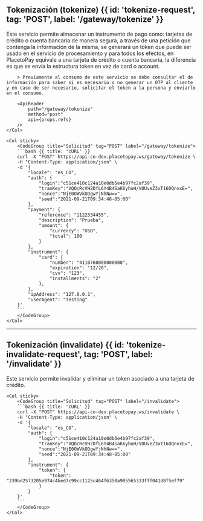 
<MissingTraductionBanner />

## Tokenización (tokenize) {{ id: 'tokenize-request', tag: 'POST', label: '/gateway/tokenize' }}

<Row>
    <Col>
        Este servicio permite almacenar un instrumento de pago como: tarjetas de crédito o cuenta bancaria de manera segura, a través de una petición que contenga la información de la misma, se generará un token que puede ser usado en el servicio de procesamiento y para todos los efectos, en PlacetoPay equivale a una tarjeta de crédito o cuenta bancaria, la diferencia es que se envía la estructura token en vez de card o account.

        > Previamente al consumo de este servicio se debe consultar el de información para saber si es necesario o no generar un OTP al cliente y en caso de ser necesario, solicitar el token a la persona y enviarlo en el consumo.

        <ApiReader
            path="/gateway/tokenize"
            method="post"
            api={props.refs}
        />
    </Col>

    <Col sticky>
        <CodeGroup title="Solicitud" tag="POST" label="/gateway/tokenize">
        ```bash {{ title: 'cURL' }}
        curl -X "POST" https://api-co-dev.placetopay.ws/gateway/tokenize \
        -H "Content-Type: application/json" \
        -d '{
            "locale": "es_CO",
            "auth": {
                "login":"c51ce410c124a10e0db5e4b97fc2af39",
                "tranKey":"VQOcRcVH2DfL6Y4B4SaK6yhoH/VOUveZ3xT16OQnvxE=",
                "nonce":"NjE0OWVkODgwYjNhNw==",
                "seed":"2021-09-21T09:34:48-05:00"
            },
            "payment": {
                "reference": "1122334455",
                "description": "Prueba",
                "amount": {
                    "currency": "USD",
                    "total": 100
                }
            },
            "instrument": {
                "card": {
                    "number": "4110760000000008",
                    "expiration": "12/20",
                    "cvv": "123",
                    "installments": "2"
                },
            },
            "ipAddress": "127.0.0.1",
            "userAgent": "Testing"
        }'
        ```
        </CodeGroup>
    </Col>
</Row>

---

## Tokenización (invalidate) {{ id: 'tokenize-invalidate-request', tag: 'POST', label: '/invalidate' }}

<Row>
    <Col>
        Este servicio permite invalidar y eliminar un token asociado a una tarjeta de crédito.
        <ApiReader
            path="/invalidate"
            method="post"
            api={props.refs}
        />
    </Col>

    <Col sticky>
        <CodeGroup title="Solicitud" tag="POST" label="/invalidate">
        ```bash {{ title: 'cURL' }}
        curl -X "POST" https://api-co-dev.placetopay.ws/invalidate \
        -H "Content-Type: application/json" \
        -d '{
            "locale": "es_CO",
            "auth": {
                "login":"c51ce410c124a10e0db5e4b97fc2af39",
                "tranKey":"VQOcRcVH2DfL6Y4B4SaK6yhoH/VOUveZ3xT16OQnvxE=",
                "nonce":"NjE0OWVkODgwYjNhNw==",
                "seed":"2021-09-21T09:34:48-05:00"
            },
            "instrument": {
                "token": {
                    "token": "239bd2573205e974c4bed7c99cc1125c464f6350a905565333fff041d8f5ef79"
                }
            }
        }'
        ```
        </CodeGroup>
    </Col>
</Row>

